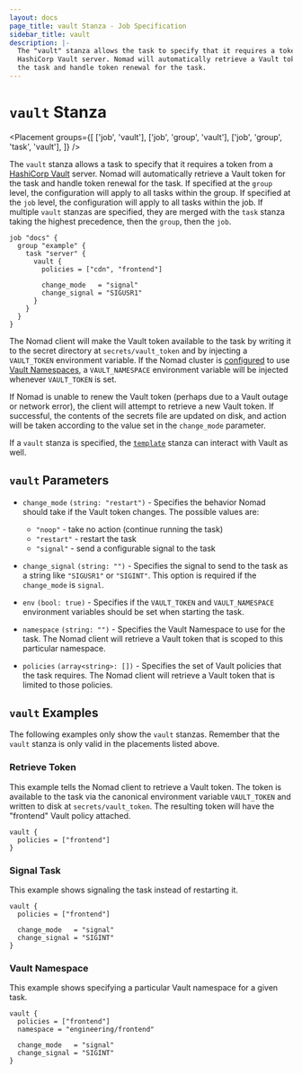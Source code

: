 ```yaml
---
layout: docs
page_title: vault Stanza - Job Specification
sidebar_title: vault
description: |-
  The "vault" stanza allows the task to specify that it requires a token from a
  HashiCorp Vault server. Nomad will automatically retrieve a Vault token for
  the task and handle token renewal for the task.
---
```


# `vault` Stanza

<Placement
  groups={[
    ['job', 'vault'],
    ['job', 'group', 'vault'],
    ['job', 'group', 'task', 'vault'],
  ]}
/>

The `vault` stanza allows a task to specify that it requires a token from a
[HashiCorp Vault][vault] server. Nomad will automatically retrieve a Vault token
for the task and handle token renewal for the task. If specified at the `group`
level, the configuration will apply to all tasks within the group. If specified
at the `job` level, the configuration will apply to all tasks within the job. If
multiple `vault` stanzas are specified, they are merged with the `task` stanza
taking the highest precedence, then the `group`, then the `job`.

```hcl
job "docs" {
  group "example" {
    task "server" {
      vault {
        policies = ["cdn", "frontend"]

        change_mode   = "signal"
        change_signal = "SIGUSR1"
      }
    }
  }
}
```

The Nomad client will make the Vault token available to the task by writing it
to the secret directory at `secrets/vault_token` and by injecting a `VAULT_TOKEN`
environment variable. If the Nomad cluster is [configured](/docs/configuration/vault#namespace)
to use [Vault Namespaces](https://www.vaultproject.io/docs/enterprise/namespaces),
a `VAULT_NAMESPACE` environment variable will be injected whenever `VAULT_TOKEN` is set.

If Nomad is unable to renew the Vault token (perhaps due to a Vault outage or
network error), the client will attempt to retrieve a new Vault token. If successful, the
contents of the secrets file are updated on disk, and action will be taken
according to the value set in the `change_mode` parameter.

If a `vault` stanza is specified, the [`template`][template] stanza can interact
with Vault as well.

## `vault` Parameters

- `change_mode` `(string: "restart")` - Specifies the behavior Nomad should take
  if the Vault token changes. The possible values are:

  - `"noop"` - take no action (continue running the task)
  - `"restart"` - restart the task
  - `"signal"` - send a configurable signal to the task

- `change_signal` `(string: "")` - Specifies the signal to send to the task as a
  string like `"SIGUSR1"` or `"SIGINT"`. This option is required if the
  `change_mode` is `signal`.

- `env` `(bool: true)` - Specifies if the `VAULT_TOKEN` and `VAULT_NAMESPACE`
  environment variables should be set when starting the task.

- `namespace` `(string: "")` <EnterpriseAlert inline/> - Specifies the Vault Namespace
  to use for the task. The Nomad client will retrieve a Vault token that is scoped to
  this particular namespace.

- `policies` `(array<string>: [])` - Specifies the set of Vault policies that
  the task requires. The Nomad client will retrieve a Vault token that is
  limited to those policies.

## `vault` Examples

The following examples only show the `vault` stanzas. Remember that the
`vault` stanza is only valid in the placements listed above.

### Retrieve Token

This example tells the Nomad client to retrieve a Vault token. The token is
available to the task via the canonical environment variable `VAULT_TOKEN` and
written to disk at `secrets/vault_token`. The resulting token will have the
"frontend" Vault policy attached.

```hcl
vault {
  policies = ["frontend"]
}
```

### Signal Task

This example shows signaling the task instead of restarting it.

```hcl
vault {
  policies = ["frontend"]

  change_mode   = "signal"
  change_signal = "SIGINT"
}
```

### Vault Namespace

This example shows specifying a particular Vault namespace for a given task.

<EnterpriseAlert />

```hcl
vault {
  policies = ["frontend"]
  namespace = "engineering/frontend"

  change_mode   = "signal"
  change_signal = "SIGINT"
}
```

[restart]: /docs/job-specification/restart 'Nomad restart Job Specification'
[template]: /docs/job-specification/template 'Nomad template Job Specification'
[vault]: https://www.vaultproject.io/ 'Vault by HashiCorp'
